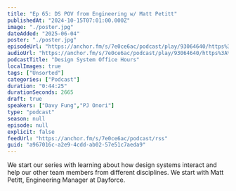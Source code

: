 ```yaml
---
title: "Ep 65: DS POV from Engineering w/ Matt Petitt"
publishedAt: "2024-10-15T07:01:00.000Z"
image: "./poster.jpg"
dateAdded: "2025-06-04"
poster: "./poster.jpg"
episodeUrl: "https://anchor.fm/s/7e0ce6ac/podcast/play/93064640/https%3A%2F%2Fd3ctxlq1ktw2nl.cloudfront.net%2Fstaging%2F2024-9-15%2Fe5396291-bf28-50fd-3232-f8d88e4eb211.mp3"
audioUrl: "https://anchor.fm/s/7e0ce6ac/podcast/play/93064640/https%3A%2F%2Fd3ctxlq1ktw2nl.cloudfront.net%2Fstaging%2F2024-9-15%2Fe5396291-bf28-50fd-3232-f8d88e4eb211.mp3"
podcastTitle: "Design System Office Hours"
localImages: true
tags: ["Unsorted"]
categories: ["Podcast"]
duration: "0:44:25"
durationSeconds: 2665
draft: true
speakers: ["Davy Fung","PJ Onori"]
type: "podcast"
season: null
episode: null
explicit: false
feedUrl: "https://anchor.fm/s/7e0ce6ac/podcast/rss"
guid: "a967016c-a2e9-4cdd-ab02-57e51c7aeda9"
---
```

We start our series with learning about how design systems interact and help our other team members from different disciplines. We start with Matt Petitt, Engineering Manager at Dayforce.
